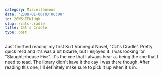 ```yaml
---
category: Miscellaneous
date: '2008-01-06T00:00:00'
id: 20WSgEEKIHqk
slug: /cats-cradle
title: Cat's Cradle
type: post
---
```


Just finished reading my first Kurt Vonnegut Novel, "Cat's Cradle".
Pretty quick read and it's was a bit bizarre, but I enjoyed it. I
was looking for "Slaughterhouse Five". It's the one that I always
hear as being the one that I need to read. The library didn't have
it the day I was there though. After reading this one, I'll
definitely make sure to pick it up when it's in.